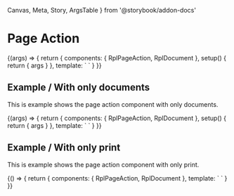   Canvas,
  Meta,
  Story,
  ArgsTable
} from '@storybook/addon-docs'

<Meta
  title='WIP/Components/Page action'
  component={RplPageAction}
/>

# Page Action

<ArgsTable of={RplPageAction} />

<Canvas>
  <Story
    name='Default'
    play={a11yStoryCheck}
    args={{
      name: 'The document title',
      url: 'https://vic.gov.au/',
      size: '0.75mb',
      extension: 'csv'
    }}
  >
    {(args) => {
      return {
        components: { RplPageAction, RplDocument },
        setup() {
          return { args }
        },
        template: `
          <RplPageAction>
            <template #upper>
              <RplDocument
                name="Print document"
                url="https://vic.gov.au/print"
                icon="print-lined"
              />
            </template>
            <RplDocument v-bind="args" />
            <RplDocument v-bind="args" />
          </RplPageAction>
        `
      }
    }}
  </Story>
</Canvas>

## Example / With only documents

This is example shows the page action component with only documents.

<Canvas>
  <Story
    name='Only Documents'
    play={a11yStoryCheck}
    args={{
      name: 'Another document title',
      url: 'https://vic.gov.au/',
      size: '0.75mb',
      extension: 'csv'
    }}
  >
    {(args) => {
      return {
        components: { RplPageAction, RplDocument },
        setup() {
          return { args }
        },
        template: `
          <RplPageAction>
            <RplDocument v-bind="args" />
            <RplDocument v-bind="args" />
            <RplDocument v-bind="args" />
          </RplPageAction>
        `
      }
    }}
  </Story>
</Canvas>

## Example / With only print

This is example shows the page action component with only print.

<Canvas>
  <Story
    name='Only Print'
    play={a11yStoryCheck}
  >
  {() => {
    return {
        components: { RplPageAction, RplDocument },
        template: `
          <RplPageAction>
            <template #upper>
              <RplDocument
                name="Print document"
                url="https://vic.gov.au/print"
                icon="print-lined"
              />
            </template>
          </RplPageAction>
        `
      }
    }}
  </Story>
</Canvas>
